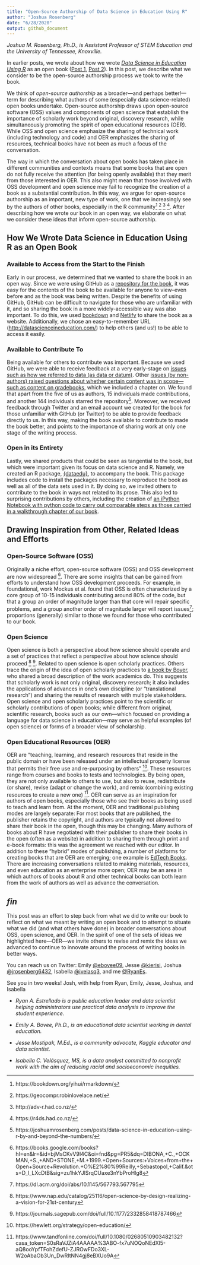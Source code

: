 ```yaml
---
title: "Open-Source Authorship of Data Science in Education Using R"
author: "Joshua Rosenberg"
date: "6/28/2020"
output: github_document
---
```


*Joshua M. Rosenberg, Ph.D., is Assistant Professor of STEM Education and the
University of Tennessee, Knoxville.*

In earlier posts, we wrote about how we wrote [*Data Science in Education Using
R*](http://datascienceineducation.com/) as an open book
([Post 1](https://rviews.rstudio.com/2020/05/26/community-and-collaboration-writing-our-book-in-the-open/),
[Post 2](https://rviews.rstudio.com/2020/06/11/learning-r-with-education-datasets/)).
In this post, we describe what we consider to be the open-source authorship
process we took to write the book.

We think of *open-source authorship* as a broader---and perhaps better!---term
for describing what authors of some (especially data science-related) open books
undertake. Open-source authorship draws upon open-source software (OSS) values
and components of open science that establish the importance of scholarly work
beyond original, discovery research, while simultaneously promoting the spirit
of open educational resources (OER). While OSS and open science emphasize the
sharing of technical work (including technology and code) and OER emphasizes the
sharing of resources, technical books have not been as much a focus of the
conversation.

The way in which the conversation about open books has taken place in different
communities and contexts means that some books that are open do not fully
receive the attention (for being openly available) that they merit from those
interested in OER. This also might mean that those involved with OSS development
and open science may fail to recognize the creation of a book as a substantial
contribution. In this way, we argue for open-source authorship as an important,
new type of work, one that we increasingly see by the authors of other books,
especially in the R community^[https://bookdown.org/yihui/rmarkdown/]
^[https://geocompr.robinlovelace.net/] ^[http://adv-r.had.co.nz/]
^[https://r4ds.had.co.nz/]. After describing how we wrote our book in an open
way, we elaborate on what we consider these ideas that inform open-source
authorship.

## How We Wrote Data Science in Education Using R as an Open Book

### Available to Access from the Start to the Finish

Early in our process, we determined that we wanted to share the book in an open
way. Since we were using GitHub as a [repository for the
book](https://github.com/data-edu/data-science-in-education/), it was easy for
the contents of the book to be available for anyone to view--even before and as
the book was being written. Despite the benefits of using GitHub, GitHub can be
difficult to navigate for those who are unfamiliar with it, and so sharing the
book in a more widely-accessible way was also important. To do this, we used
[bookdown](https://bookdown.org/) and [Netlify](https://www.netlify.com/) to
share the book as a website. Additionally, we chose an easy-to-remember URL
(<http://datascienceineducation.com/>) to help others (and us!) to be able to
access it easily.

### Available to Contribute To
	
Being available for others to contribute was important. Because we used GitHub,
we were able to receive feedback at a very early-stage on [issues such as how we
referred to data (as data or
datum)](https://github.com/data-edu/data-science-in-education/issues/20). Other
[issues (by non-authors) raised questions about whether certain content was in
scope---such as content on
gradebooks](https://github.com/data-edu/data-science-in-education/issues/9),
which we included a chapter on. We found that apart from the five of us as
authors, 15 individuals made contributions, and another 144 individuals starred
the
repository^[https://joshuamrosenberg.com/posts/data-science-in-education-using-r-by-and-beyond-the-numbers/].
Moreover, we received feedback through Twitter and an email account we created
for the book for those unfamiliar with GitHub (or Twitter) to be able to provide
feedback directly to us. In this way, making the book available to contribute to
made the book better, and points to the importance of sharing work at only one
stage of the writing process. 

### Open in its Entirety 
Lastly, we shared products that could be seen as tangential to the book, but which were important given its
focus on data science and R. Namely, we created an R package,
[{dataedu}](https://data-edu.github.io/dataedu/), to accompany the book. This
package includes code to install the packages necessary to reproduce the book as
well as all of the data sets used in it. By doing so, we invited others to
contribute to the book in ways not related to its prose. This also led to
surprising contributions by others, including the creation of [an iPython
Notebook with python code to carry out comparable steps as those carried in a
walkthrough chapter of our
book](https://colab.research.google.com/drive/1f7CpetOWP9T2XaJCNrcwWj3CMKsQNmtw).

## Drawing Inspiration from Other, Related Ideas and Efforts

### Open-Source Software (OSS)

Originally a niche effort, open-source software (OSS) and OSS development are
now widespread
^[https://books.google.com/books?hl=en\&lr=\&id=bjMsCKvV9I4C\&oi=fnd\&pg=PR5\&dq=DIBONA,+C.,+OCKMAN,+S.,+AND+STONE,+M.+1999.+Open+Sources:+Voices+from+the+Open+Source+Revolution.+O%E2%80%99Reilly,+Sebastopol,+Calif.\&ots=D\_l\_LXcDtB\&sig=zu1hkYJlSrqCUaxe3nYbProHlg8].
There are some insights that can be gained from efforts to understand how OSS
development proceeds. For example, in foundational, work Mockus et al. found
that OSS is often characterized by a core group of 10-15 individuals
contributing around 80% of the code, but that a group an order of magnitude
larger than that core will repair specific problems, and a group another order
of magnitude larger will report
issues^[https://dl.acm.org/doi/abs/10.1145/567793.567795]; proportions
(generally) similar to those we found for those who contributed to our book.

### Open Science

Open science is both a perspective about how science should operate and a set of
practices that reflect a perspective about how science should proceed
^[https://www.nap.edu/catalog/25116/open-science-by-design-realizing-a-vision-for-21st-century]
^[https://journals.sagepub.com/doi/full/10.1177/2332858418787466]. Related to
open science is open scholarly practices. Others trace the origin of the idea of
open scholarly practices to [a book by Boyer](https://eric.ed.gov/?id=ED326149),
who shared a broad description of the work academics do. This suggests that
scholarly work is not only original, discovery research; it also includes the
applications of advances in one’s own discipline (or “translational research”)
and sharing the results of research with multiple stakeholders. Open science and
open scholarly practices point to the scientific or scholarly contributions of
open books; while different from original, scientific research, books such as
our own—which focused on providing a language for data science in education—may
serve as helpful examples (of open science) or forms of a broader view of
scholarship.

### Open Educational Resources (OER)

OER are “teaching, learning, and research resources that reside in the public
domain or have been released under an intellectual property license that permits
their free use and re-purposing by others”
^[https://hewlett.org/strategy/open-education/]. These resources range from
courses and books to tests and technologies. By being open, they are not only
available to others to use, but also to reuse, redistribute (or share), revise
(adapt or change the work), and remix (combining existing resources to create a
new one)
^[https://www.tandfonline.com/doi/full/10.1080/02680510903482132?casa\_token=S0sRaVJZiA4AAAAA%3ABO-fx7uNOQoNEdXl5-aQ8ooYpfTFohZdefU-ZJROwFDo3XL-W2oAbaOb3Un\_DwRItNN4gj8eBXUo9A].
OER can serve as an inspiration for authors of open books, especially those who
see their books as being used to teach and learn from. At the moment, OER and
traditional publishing modes are largely separate: For most books that are
published, the publisher retains the copyright, and authors are typically not
allowed to share their book in the open, though this may be changing. Many
authors of books about R have negotiated with their publisher to share their
books in the open (often as a website) in addition to sharing them through print
and e-book formats: this was the agreement we reached with our editor. In
addition to these “hybrid” modes of publishing, a number of platforms for
creating books that are OER are emerging; one example is [EdTech
Books](https://edtechbooks.org). There are increasing conversations related to
making materials, resources, and even education as an enterprise more open; OER
may be an area in which authors of books about R and other technical books can
both learn from the work of authors as well as advance the conversation.

## *fin*

This post was an effort to step back from what we did to write our book to
reflect on what we meant by writing an open book and to attempt to situate what
we did (and what others have done) in broader conversations about OSS, open
science, and OER. In the spirit of one of the sets of ideas we highlighted
here—OER—we invite others to revise and remix the ideas we advanced to
continue to innovate around the process of writing books in better ways.

You can reach us on Twitter: Emily [@ebovee09](https://twitter.com/ebovee09),
Jesse [@kierisi](https://twitter.com/kierisi), Joshua
[@jrosenberg6432](https://twitter.com/jrosenberg6432), Isabella
[@ivelasq3](https://twitter.com/ivelasq3), and me
[@RyanEs](https://twitter.com/RyanEs).
  
See you in two weeks!
Josh, with help from Ryan, Emily, Jesse, Joshua, and Isabella

  - *Ryan A. Estrellado is a public education leader and data scientist helping
    administrators use practical data analysis to improve the student
    experience.*

  - *Emily A. Bovee, Ph.D., is an educational data scientist working in dental
    education.*

  - *Jesse Mostipak, M.Ed., is a community advocate, Kaggle educator and data
    scientist.*

  - *Isabella C. Velásquez, MS, is a data analyst committed to nonprofit work
    with the aim of reducing racial and socioeconomic inequities.*